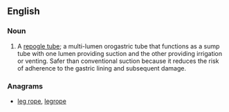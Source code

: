 ==English==

===Noun===
{{en-noun}}

# {{context|medicine|neonatal medicine|lang=en}} A [[repogle tube]]; a multi-lumen orogastric tube that functions as a sump tube with one lumen providing suction and the other providing irrigation or venting. Safer than conventional suction because it reduces the risk of adherence to the gastric lining and subsequent damage.

===Anagrams===
* [[leg rope#English|leg rope]], [[legrope#English|legrope]]